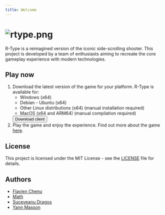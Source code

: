 ```yaml
---
title: Welcome
---
```



# ![rtype.png](/img/rtype.png)

R-Type is a reimagined version of the iconic side-scrolling shooter. This project is developed by a
team of enthusiasts aiming to recreate the core gameplay experience with modern technologies.

## Play now
1. Download the latest version of the game for your platform.
    R-Type is available for:
     - Windows (x64)
     - Debian - Ubuntu (x64)
     - Other Linux distributions (x64) (manual installation required)
     - MacOS (x64 and ARM64) (manual compilation required)
    <div style={{marginTop: '10px', marginBottom: '10px'}}>
        <Link to={"/docs/project/download/client"}>
            <button className={"button button--md button--primary"}>Download client</button>
        </Link>
    </div>
2. Play the game and enjoy the experience. Find out more about the game [here](/).

## License

This project is licensed under the MIT License - see the [LICENSE](https://github.com/G-Epitech/DFMY-RType/blob/main/LICENSE) file for details.

## Authors

- [Flavien Chenu](https://github.com/flavien-chenu)
- [Math](https://github.com/TekMath)
- [Suceveanu Dragos](https://github.com/sdragos1)
- [Yann Masson](https://github.com/Yann-Masson)
